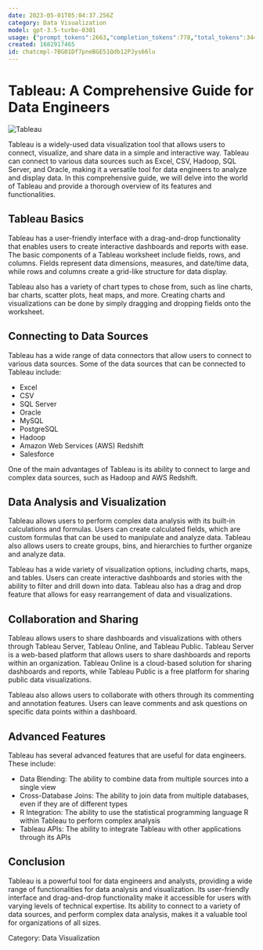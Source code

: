 ```yaml
---
date: 2023-05-01T05:04:37.256Z
category: Data Visualization
model: gpt-3.5-turbo-0301
usage: {"prompt_tokens":2663,"completion_tokens":778,"total_tokens":3441}
created: 1682917465
id: chatcmpl-7BG01Df7pneBGE51Qdb12PJys66lu
---
```


# Tableau: A Comprehensive Guide for Data Engineers

![Tableau](https://miro.medium.com/max/1000/1*7PjKmlF3qH_KVTYewhJniA.png)

Tableau is a widely-used data visualization tool that allows users to connect, visualize, and share data in a simple and interactive way. Tableau can connect to various data sources such as Excel, CSV, Hadoop, SQL Server, and Oracle, making it a versatile tool for data engineers to analyze and display data. In this comprehensive guide, we will delve into the world of Tableau and provide a thorough overview of its features and functionalities.

## Tableau Basics
Tableau has a user-friendly interface with a drag-and-drop functionality that enables users to create interactive dashboards and reports with ease. The basic components of a Tableau worksheet include fields, rows, and columns. Fields represent data dimensions, measures, and date/time data, while rows and columns create a grid-like structure for data display.

Tableau also has a variety of chart types to chose from, such as line charts, bar charts, scatter plots, heat maps, and more. Creating charts and visualizations can be done by simply dragging and dropping fields onto the worksheet.

## Connecting to Data Sources
Tableau has a wide range of data connectors that allow users to connect to various data sources. Some of the data sources that can be connected to Tableau include:

- Excel
- CSV
- SQL Server
- Oracle
- MySQL
- PostgreSQL
- Hadoop
- Amazon Web Services (AWS) Redshift
- Salesforce

One of the main advantages of Tableau is its ability to connect to large and complex data sources, such as Hadoop and AWS Redshift.

## Data Analysis and Visualization
Tableau allows users to perform complex data analysis with its built-in calculations and formulas. Users can create calculated fields, which are custom formulas that can be used to manipulate and analyze data. Tableau also allows users to create groups, bins, and hierarchies to further organize and analyze data.

Tableau has a wide variety of visualization options, including charts, maps, and tables. Users can create interactive dashboards and stories with the ability to filter and drill down into data. Tableau also has a drag and drop feature that allows for easy rearrangement of data and visualizations.

## Collaboration and Sharing
Tableau allows users to share dashboards and visualizations with others through Tableau Server, Tableau Online, and Tableau Public. Tableau Server is a web-based platform that allows users to share dashboards and reports within an organization. Tableau Online is a cloud-based solution for sharing dashboards and reports, while Tableau Public is a free platform for sharing public data visualizations.

Tableau also allows users to collaborate with others through its commenting and annotation features. Users can leave comments and ask questions on specific data points within a dashboard.

## Advanced Features
Tableau has several advanced features that are useful for data engineers. These include:

- Data Blending: The ability to combine data from multiple sources into a single view
- Cross-Database Joins: The ability to join data from multiple databases, even if they are of different types
- R Integration: The ability to use the statistical programming language R within Tableau to perform complex analysis
- Tableau APIs: The ability to integrate Tableau with other applications through its APIs

## Conclusion
Tableau is a powerful tool for data engineers and analysts, providing a wide range of functionalities for data analysis and visualization. Its user-friendly interface and drag-and-drop functionality make it accessible for users with varying levels of technical expertise. Its ability to connect to a variety of data sources, and perform complex data analysis, makes it a valuable tool for organizations of all sizes.

Category: Data Visualization